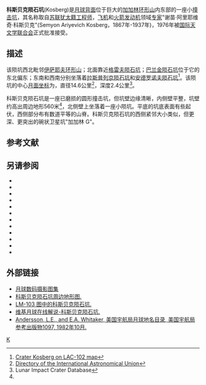 {{lunar crater data|
 image=Kosberg crater AS15-P-8921.jpg|240px|
 caption=[[阿波罗15号|阿波罗15号]]拍摄的斜视图|
 latitude=20.19|
 N_or_S=S|
 longitude=149.61|
 E_or_W=E|
 diameter=14.6公里|
 depth=2.4公里|
 colong=211|
 eponym=谢苗·阿·科斯贝克}}
'''科斯贝克陨石坑'''(Kosberg)是[[月球背面|月球背面]]位于巨大的[[加加林环形山|加加林环形山]]内东部的一座小[[撞击坑|撞击坑]]，其名称取自[[苏联|苏联]][[犹太人|犹太籍]][[工程师|工程师]]，[[飞机|飞机]]和[[火箭|火箭]][[发动机|发动机]]领域[[专业人士|专家]]"谢苗·阿里耶维奇·科斯贝克"(Semyon Ariyevich Kosberg，1867年-1937年)，1976年被[[国际天文学联合会|国际天文学联合会]]正式批准接受。

==描述==
该陨坑西北毗邻[[伊萨耶夫环形山|伊萨耶夫环形山]]；北面靠近[[格雷夫陨石坑|格雷夫陨石坑]]；[[巴兰金陨石坑|巴兰金陨石坑]]位于它的东北偏东；东南和西南分别坐落着[[拉斯普列京陨石坑|拉斯普列京陨石坑]]和[[安德罗诺夫陨石坑|安德罗诺夫陨石坑]]<ref>[http://planetarynames.wr.usgs.gov/images/Lunar/lac_102_lo.pdf Crater Kosberg on LAC-102 map]</ref>。该陨坑的中心[[月面坐标|月面坐标]]为{{Coord|20.19|S|149.61|E|globe:Moon|nogoogle=1|noosm=1}}，直径14.6公里<ref name="IAU">[http://planetarynames.wr.usgs.gov/Feature/3094 Directory of the International Astronomical Union]</ref>，深度2.4公里<ref name=LICD>Lunar Impact Crater Database</ref>。

科斯贝克陨石坑是一座已磨损的圆形撞击坑，但坑壁边缘清晰，内侧壁平整，坑壁约高出周边地形560米<ref name="LICD"/>，北侧壁上坐落着一座小陨坑。平底的坑底表面有些起伏，西侧部分布有数道平等的山脊。科斯贝克陨石坑的西侧紧邻大小类似，但更深、更突出的碗状卫星坑"加加林 G"。

== 参考文献 ==
{{Reflist}}

==另请参阅==
{{refbegin}}
* {{cite book
  | last1 = Andersson
  | first1 = L. E.
  | last2 = Whitaker
  | first2 = E. A.
  | authorlink2 = Ewen Whitaker
  | date = 1982
  | title = [[NASA|NASA]] Catalogue of Lunar Nomenclature
  | publisher = NASA RP-1097
  | ref = harv
  }}
* {{cite web
  | last = Blue
  | first = Jennifer
  | date = July 25, 2007
  | title = Gazetteer of Planetary Nomenclature
  | publisher = [[United_States_Geological_Survey|USGS]]
  | url = http://planetarynames.wr.usgs.gov/
  | accessdate = 2007-08-05
  | ref = harv
  }}
* {{cite book
  | last1 = Bussey
  | first1 = B.
  | authorlink1 = Ben Bussey
  | last2 = Spudis
  | first2 = P.
  | authorlink2 = Paul Spudis
  | date = 2004
  | title = The Clementine Atlas of the Moon
  | publisher = Cambridge University Press
  | location = New York
  | isbn = 978-0-521-81528-4
  | ref = harv
  }}
* {{cite book
  | last1 = Cocks
  | first1 = Elijah E.
  | last2 = Cocks
  | first2 = Josiah C.
  | date = 1995
  | title = Who's Who on the Moon: A Biographical Dictionary of Lunar Nomenclature
  | url = https://archive.org/details/isbn_9780936389271
  | publisher = Tudor Publishers
  | isbn = 978-0-936389-27-1
  | ref = harv
  }}
* {{cite web
  | last = McDowell
  | first = Jonathan
  | date = July 15, 2007
  | url = http://host.planet4589.org/astro/lunar/
  | title = Lunar Nomenclature
  | publisher = Jonathan's Space Report
  | accessdate = 2007-10-24
  | ref = harv
  }}
* {{cite journal| last1 = Menzel| first1 = D. H.| last2 = Minnaert| first2 = M.| last3 = Levin| first3 = B.| last4 = Dollfus| first4 = A.| last5 = Bell| first5 = B.| title = Report on Lunar Nomenclature by the Working Group of Commission 17 of the IAU| doi = 10.1007/BF00171763| journal = Space Science Reviews| volume = 12| issue = 2| pages = 136–186| date = 1971| bibcode = 1971SSRv...12..136M| ref = harv}}
* {{cite book
  | first = Patrick
  | last = Moore
  | authorlink = Patrick Moore
  | date = 2001
  | title = On the Moon
  | url = https://archive.org/details/patrickmooreonmo00patr
  | publisher = Sterling Publishing Co.
  | isbn = 978-0-304-35469-6
  | ref = harv
  }}
* {{cite book
  | first = Fred W.
  | last = Price
  | date = 1988
  | title = The Moon Observer's Handbook
  | publisher = Cambridge University Press
  | isbn = 978-0-521-33500-3
  | ref = harv
  }}
* {{cite book
  | last = Rükl
  | first = Antonín
  | authorlink = Antonín Rükl
  | date = 1990
  | title = Atlas of the Moon
  | publisher = Kalmbach Books
  | isbn = 978-0-913135-17-4
  | ref = harv
  }}
* {{cite book
  | last = Webb
  | first = Rev. T. W.
  | authorlink = Thomas William Webb
  | date = 1962
  | title = Celestial Objects for Common Telescopes
  | url = https://archive.org/details/celestialobjects00webb
  | edition = 6th revised
  | publisher = Dover
  | isbn = 978-0-486-20917-3
  | ref = harv
  }}
* {{cite book
  | first = Ewen A.
  | last = Whitaker
  | authorlink = Ewen Whitaker
  | date = 1999
  | title = Mapping and Naming the Moon
  | publisher = Cambridge University Press
  | isbn = 978-0-521-62248-6
  | ref = harv
  }}
* {{cite book
  | first = Peter T.
  | last = Wlasuk
  | date = 2000
  | title = Observing the Moon
  | publisher = Springer
  | isbn = 978-1-85233-193-1
  | ref = harv
 }}
{{refend}}

==外部链接==
* [http://www.lpi.usra.edu/resources/lunar_orbiter/bin/srch_nam.shtml?Kosberg%7C0 月球数码摄影图集]
* [http://www.lpi.usra.edu/resources/mapcatalog/LTO/lto102b3_1/ 科斯贝克陨石坑周边地形图.]
* [http://www.lpi.usra.edu/resources/mapcatalog/LM/lm103/ LM-103 图中的科斯贝克陨石坑.]
* [http://the-moon.wikispaces.com/Kosberg 维基月球在线解说-科斯贝克陨石坑.]
* [http://planet4589.org/astro/lunar/RP-1097.pdf Andersson, L.E., and E.A. Whitaker, 美国宇航局月球地名目录, 美国宇航局参考出版物1097, 1982年10月.]

[[Category:月球环形山|K]]